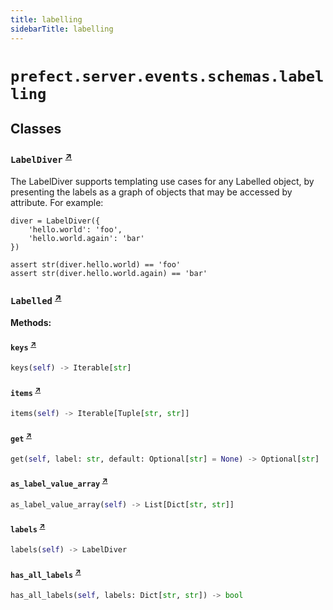 ```yaml
---
title: labelling
sidebarTitle: labelling
---
```


# `prefect.server.events.schemas.labelling`

## Classes

### `LabelDiver` <sup><a href="https://github.com/prefecthq/prefect/blob/main/src/prefect/server/events/schemas/labelling.py#L6" target="_blank">↗</a></sup>


The LabelDiver supports templating use cases for any Labelled object, by
presenting the labels as a graph of objects that may be accessed by attribute.  For
example:

    diver = LabelDiver({
        'hello.world': 'foo',
        'hello.world.again': 'bar'
    })

    assert str(diver.hello.world) == 'foo'
    assert str(diver.hello.world.again) == 'bar'


### `Labelled` <sup><a href="https://github.com/prefecthq/prefect/blob/main/src/prefect/server/events/schemas/labelling.py#L74" target="_blank">↗</a></sup>

**Methods:**

#### `keys` <sup><a href="https://github.com/prefecthq/prefect/blob/main/src/prefect/server/events/schemas/labelling.py#L75" target="_blank">↗</a></sup>

```python
keys(self) -> Iterable[str]
```

#### `items` <sup><a href="https://github.com/prefecthq/prefect/blob/main/src/prefect/server/events/schemas/labelling.py#L78" target="_blank">↗</a></sup>

```python
items(self) -> Iterable[Tuple[str, str]]
```

#### `get` <sup><a href="https://github.com/prefecthq/prefect/blob/main/src/prefect/server/events/schemas/labelling.py#L91" target="_blank">↗</a></sup>

```python
get(self, label: str, default: Optional[str] = None) -> Optional[str]
```

#### `as_label_value_array` <sup><a href="https://github.com/prefecthq/prefect/blob/main/src/prefect/server/events/schemas/labelling.py#L94" target="_blank">↗</a></sup>

```python
as_label_value_array(self) -> List[Dict[str, str]]
```

#### `labels` <sup><a href="https://github.com/prefecthq/prefect/blob/main/src/prefect/server/events/schemas/labelling.py#L98" target="_blank">↗</a></sup>

```python
labels(self) -> LabelDiver
```

#### `has_all_labels` <sup><a href="https://github.com/prefecthq/prefect/blob/main/src/prefect/server/events/schemas/labelling.py#L101" target="_blank">↗</a></sup>

```python
has_all_labels(self, labels: Dict[str, str]) -> bool
```
